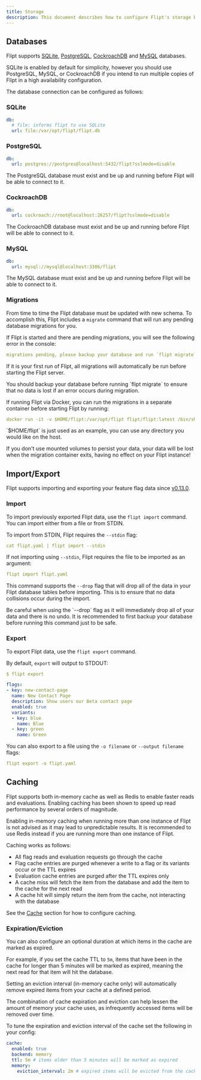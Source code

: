 ```yaml
---
title: Storage
description: This document describes how to configure Flipt's storage backend mechanisms.
---
```


## Databases

Flipt supports [SQLite](https://www.sqlite.org/index.html), [PostgreSQL](https://www.postgresql.org/), [CockroachDB](https://www.cockroachlabs.com/) and
[MySQL](https://dev.mysql.com/) databases.

SQLite is enabled by default for simplicity, however you should use PostgreSQL, MySQL, or CockroachDB if you intend to run multiple copies of Flipt in a high
availability configuration.

The database connection can be configured as follows:

### SQLite

```yaml
db:
  # file: informs flipt to use SQLite
  url: file:/var/opt/flipt/flipt.db
```

### PostgreSQL

```yaml
db:
  url: postgres://postgres@localhost:5432/flipt?sslmode=disable
```

<Note>
  The PostgreSQL database must exist and be up and running before Flipt will be
  able to connect to it.
</Note>

### CockroachDB

```yaml
db:
  url: cockroach://root@localhost:26257/flipt?sslmode=disable
```

<Note>
  The CockroachDB database must exist and be up and running before Flipt will be
  able to connect to it.
</Note>

### MySQL

```yaml
db:
  url: mysql://mysql@localhost:3306/flipt
```

<Note>
  The MySQL database must exist and be up and running before Flipt will be able
  to connect to it.
</Note>

### Migrations

From time to time the Flipt database must be updated with new schema. To
accomplish this, Flipt includes a `migrate` command that will run any pending
database migrations for you.

If Flipt is started and there are pending migrations, you will see the following
error in the console:

```yaml
migrations pending, please backup your database and run `flipt migrate`
```

If it is your first run of Flipt, all migrations will automatically be run
before starting the Flipt server.

<Warning>
  You should backup your database before running `flipt migrate` to ensure that
  no data is lost if an error occurs during migration.
</Warning>

If running Flipt via Docker, you can run the migrations in a separate container
before starting Flipt by running:

```yaml
docker run -it -v $HOME/flipt:/var/opt/flipt flipt/flipt:latest /bin/sh -c './flipt migrate'
```

<Note>
  `$HOME/flipt` is just used as an example, you can use any directory you would
  like on the host.
</Note>

If you don't use mounted volumes to persist your data, your data will be lost
when the migration container exits, having no effect on your Flipt instance!

## Import/Export

Flipt supports importing and exporting your feature flag data since
[v0.13.0](https://github.com/flipt-io/flipt/releases/tag/v0.13.0).

### Import

To import previously exported Flipt data, use the `flipt import` command. You
can import either from a file or from STDIN.

To import from STDIN, Flipt requires the `--stdin` flag:

```yaml
cat flipt.yaml | flipt import --stdin
```

If not importing using `--stdin`, Flipt requires the file to be imported as an
argument:

```yaml
flipt import flipt.yaml
```

This command supports the `--drop` flag that will drop all of the data in your
Flipt database tables before importing. This is to ensure that no data
collisions occur during the import.

<Warning>
  Be careful when using the `--drop` flag as it will immediately drop all of
  your data and there is no undo. It is recommended to first backup your
  database before running this command just to be safe.
</Warning>

### Export

To export Flipt data, use the `flipt export` command.

By default, `export` will output to STDOUT:

```yaml
$ flipt export

flags:
- key: new-contact-page
  name: New Contact Page
  description: Show users our Beta contact page
  enabled: true
  variants:
  - key: blue
    name: Blue
  - key: green
    name: Green

```

You can also export to a file using the `-o filename` or `--output filename`
flags:

```yaml
flipt export -o flipt.yaml
```

## Caching

Flipt supports both in-memory cache as well as Redis to enable faster reads and
evaluations. Enabling caching has been shown to speed up read performance by
several orders of magnitude.

<Warning>
  Enabling in-memory caching when running more than one instance of Flipt is not
  advised as it may lead to unpredictable results. It is recommended to use
  Redis instead if you are running more than one instance of Flipt.
</Warning>

Caching works as follows:

- All flag reads and evaluation requests go through the cache
- Flag cache entries are purged whenever a write to a flag or its variants
  occur or the TTL expires
- Evaluation cache entries are purged after the TTL expires only
- A cache miss will fetch the item from the database and add the item to the
  cache for the next read
- A cache hit will simply return the item from the cache, not interacting with
  the database

See the [Cache](/configuration/overview#cache) section for how to configure caching.

### Expiration/Eviction

You can also configure an optional duration at which items in the cache are
marked as expired.

For example, if you set the cache TTL to `5m`, items that have been in the cache
for longer than 5 minutes will be marked as expired, meaning the next read for
that item will hit the database.

Setting an eviction interval (in-memory cache only) will automatically remove
expired items from your cache at a defined period.

<Note>
  The combination of cache expiration and eviction can help lessen the amount of
  memory your cache uses, as infrequently accessed items will be removed over
  time.
</Note>

To tune the expiration and eviction interval of the cache set the following in
your config:

```yaml
cache:
  enabled: true
  backend: memory
  ttl: 5m # items older than 5 minutes will be marked as expired
  memory:
    eviction_interval: 2m # expired items will be evicted from the cache every 2 minutes
```
